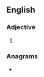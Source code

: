==English==

===Adjective===
{{head|en|adjective comparative form}}

# {{en-comparative of|blousy}}

===Anagrams===
* {{anagrams|en|a=beilorsu|ribulose}}